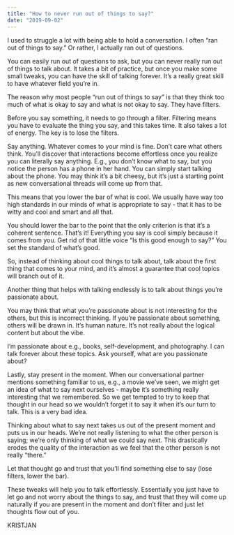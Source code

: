 ```yaml
---
title: "How to never run out of things to say?"
date: "2019-09-02"
---
```


I used to struggle a lot with being able to hold a conversation. I often “ran out of things to say.” Or rather, I actually ran out of questions.

You can easily run out of questions to ask, but you can never really run out of things to talk about. It takes a bit of practice, but once you make some small tweaks, you can have the skill of talking forever. It’s a really great skill to have whatever field you’re in.

The reason why most people “run out of things to say” is that they think too much of what is okay to say and what is not okay to say. They have filters. 

Before you say something, it needs to go through a filter. Filtering means you have to evaluate the thing you say, and this takes time. It also takes a lot of energy. The key is to lose the filters.

Say anything. Whatever comes to your mind is fine. Don’t care what others think. You’ll discover that interactions become effortless once you realize you can literally say anything. E.g., you don’t know what to say, but you notice the person has a phone in her hand. You can simply start talking about the phone. You may think it’s a bit cheesy, but it’s just a starting point as new conversational threads will come up from that.

This means that you lower the bar of what is cool. We usually have way too high standards in our minds of what is appropriate to say - that it has to be witty and cool and smart and all that.

You should lower the bar to the point that the only criterion is that it’s a coherent sentence. That’s it! Everything you say is cool simply because it comes from you. Get rid of that little voice “Is this good enough to say?” You set the standard of what’s good.

So, instead of thinking about cool things to talk about, talk about the first thing that comes to your mind, and it’s almost a guarantee that cool topics will branch out of it.

Another thing that helps with talking endlessly is to talk about things you’re passionate about. 

You may think that what you’re passionate about is not interesting for the others, but this is incorrect thinking. If you’re passionate about something, others will be drawn in. It’s human nature. It’s not really about the logical content but about the vibe.

I’m passionate about e.g., books, self-development, and photography. I can talk forever about these topics. Ask yourself, what are you passionate about?

Lastly, stay present in the moment. When our conversational partner mentions something familiar to us, e.g., a movie we’ve seen, we might get an idea of what to say next ourselves - maybe it’s something really interesting that we remembered. So we get tempted to try to keep that thought in our head so we wouldn’t forget it to say it when it’s our turn to talk. This is a very bad idea.

Thinking about what to say next takes us out of the present moment and puts us in our heads. We’re not really listening to what the other person is saying; we’re only thinking of what we could say next. This drastically erodes the quality of the interaction as we feel that the other person is not really “there.”

Let that thought go and trust that you’ll find something else to say (lose filters, lower the bar).

These tweaks will help you to talk effortlessly. Essentially you just have to let go and not worry about the things to say, and trust that they will come up naturally if you are present in the moment and don’t filter and just let thoughts flow out of you.

KRISTJAN
